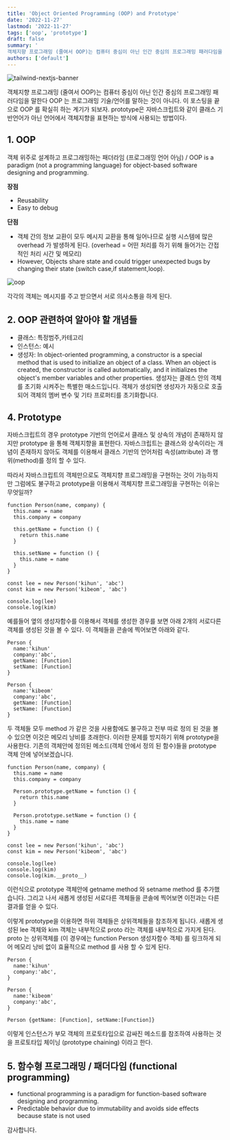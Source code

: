 ```yaml
---
title: 'Object Oriented Programming (OOP) and Prototype'
date: '2022-11-27'
lastmod: '2022-11-27'
tags: ['oop', 'prototype']
draft: false
summary: '
객체지향 프로그래밍 (줄여서 OOP)는 컴퓨터 중심이 아닌 인간 중심의 프로그래밍 패러다임을 말한다 OOP 는 프로그래밍 기술/언어를 말하는 것이 아니다. 이 포스팅을 끝으로 OOP 를 확실히 하는 계기가 되보자. prototype은 자바스크립트와 같이 클래스 기반언어가 아닌 언어에서 객체지향을 표현하는 방식에 사용되는 방법이다.'
authors: ['default']
---
```


![tailwind-nextjs-banner](/static/oop-prototype/cover.jpg)

객체지향 프로그래밍 (줄여서 OOP)는 컴퓨터 중심이 아닌 인간 중심의 프로그래밍 패러다임을 말한다 OOP 는 프로그래밍 기술/언어를 말하는 것이 아니다. 이 포스팅을 끝으로 OOP 를 확실히 하는 계기가 되보자.
prototype은 자바스크립트와 같이 클래스 기반언어가 아닌 언어에서 객체지향을 표현하는 방식에 사용되는 방법이다.

## 1. OOP

객체 위주로 설계하고 프로그래밍하는 패더라임 (프로그래밍 언어 아님) / OOP is a paradigm (not a programming language) for object-based software designing and programming.

**장점**

- Reusability
- Easy to debug

**단점**

- 객체 간의 정보 교환이 모두 메시지 교환을 통해 일어나므로 실행 시스템에 많은 overhead 가 발생하게 된다. (overhead = 어떤 처리를 하기 위해 들어가는 간접적인 처리 시간 및 메모리)
- However, Objects share state and could trigger unexpected bugs by changing their state (switch case,if statement,loop).

![oop](/static/oop-prototype/oop.png)

각각의 객체는 메시지를 주고 받으면서 서로 의사소통을 하게 된다.

## 2. OOP 관련하여 알아야 할 개념들

- 클래스: 특정범주,카테고리
- 인스턴스: 예시
- 생성자: In object-oriented programming, a constructor is a special method that is used to initialize an object of a class. When an object is created, the constructor is called automatically, and it initializes the object's member variables and other properties. 생성자는 클래스 안의 객체를 초기화 시켜주는 특별한 매소드입니다. 객체가 생성되면 생성자가 자동으로 호출되어 객체의 멤버 변수 및 기타 프로퍼티를 초기화합니다.

## 4. Prototype

자바스크립트의 경우 prototype 기반의 언어로서 클래스 및 상속의 개념이 존재하지 않지만 prototype 을 통해 객체지향을 표현한다.
자바스크립트는 클래스와 상속이라는 개념이 존재하지 않아도 객체를 이용해서 클래스 기반의 언어처럼 속성(attribute) 과 행위(method)를 정의 할 수 있다.

따라서 자바스크립트의 객체만으로도 객체지향 프로그래밍을 구현하는 것이 가능하지만 그럼에도 불구하고 prototype을 이용해서 객체지향 프로그래밍을 구현하는 이유는 무엇일까?

```tsx
function Person(name, company) {
  this.name = name
  this.company = company

  this.getName = function () {
    return this.name
  }

  this.setName = function () {
    this.name = name
  }
}

const lee = new Person('kihun', 'abc')
const kim = new Person('kibeom', 'abc')

console.log(lee)
console.log(kim)
```

예를들어 옆의 생성자함수를 이용해서 객체를 생성한 경우를 보면 아래 2개의 서로다른 객체를 생성된 것을 볼 수 있다. 이 객체들을 콘솔에 찍어보면 아래와 같다.

```tsx
Person {
  name:'kihun'
  company:'abc',
  getName: [Function]
  setName: [Function]
}

Person {
  name:'kibeom'
  company:'abc',
  getName: [Function]
  setName: [Function]
}
```

두 객체들 모두 method 가 같은 것을 사용함에도 불구하고 전부 따로 정의 된 것을 볼 수 있으면 이것은 메모리 낭비를 초래한다. 이러한 문제를 방지하기 위해 prototype을 사용한다. 기존의 객체안에 정의된 메소드(객체 안에서 정의 된 함수)들을 prototype 객체 안에 넣어보겠습니다.

```tsx
function Person(name, company) {
  this.name = name
  this.company = company

  Person.prototype.getName = function () {
    return this.name
  }

  Person.prototype.setName = function () {
    this.name = name
  }
}

const lee = new Person('kihun', 'abc')
const kim = new Person('kibeom', 'abc')

console.log(lee)
console.log(kim)
console.log(kim.__proto__)
```

이런식으로 prototype 객체안에 getname method 와 setname method 를 추가했습니다.
그리고 나서 새롭게 생성된 서로다른 객체들을 콘솔에 찍어보면 이전과는 다른 결과를 얻을 수 있다.

이렇게 prototype을 이용하면 하위 객체들은 상위객체들을 참조하게 됩니다.
새롭게 생성된 lee 객체와 kim 객체는 내부적으로 proto 라는 객체를 내부적으로 가지게 된다.
proto 는 상위객체를 (이 경우에는 function Person 생성자함수 객체) 를 링크하게 되어 메모리 낭비 없이 효율적으로 method 를 사용 할 수 있게 된다.

```tsx
Person {
  name:'kihun'
  company:'abc',
}

Person {
  name:'kibeom'
  company:'abc',
}

Person {getName: [Function], setName:[Function]}
```

이렇게 인스턴스가 부모 객체의 프로토타입으로 감싸진 메소드를 참조하여 사용하는 것을 프로토타입 체이닝 (prototype chaining) 이라고 한다.

## 5. 함수형 프로그래밍 / 패더다임 (functional programming)

- functional programming is a paradigm for function-based software designing and programming.
- Predictable behavior due to immutability and avoids side effects because state is not used

감사합니다.
